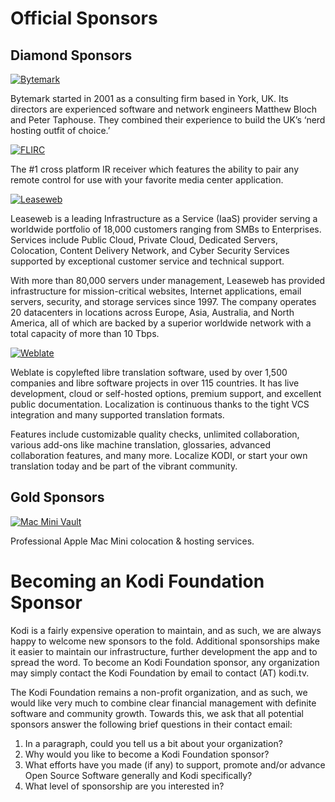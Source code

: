 
<MetadataHeader title="Sponsors" />

# Official Sponsors

## Diamond Sponsors

<a href="http://www.bytemark.co.uk/r/xbmc"><img alt="Bytemark" src="/images/bytemark_logo-black.webp" /></a>

Bytemark started in 2001 as a consulting firm based in York, UK. Its directors are experienced software and network engineers Matthew Bloch and Peter Taphouse. They combined their experience to build the UK’s ‘nerd hosting outfit of choice.’

<a href="http://www.flirc.tv/"><img alt="FLIRC" src="/images/flirc.webp" /></a><p/>

The #1 cross platform IR receiver which features the ability to pair any remote control for use with your favorite media center application.

<a href="https://www.leaseweb.com/?utm_source=kodi.com&utm_medium=linkback&utm_campaign=kodi"><img alt="Leaseweb" src="/images/Leaseweb_Logo_Color.png" /></a>

Leaseweb is a leading Infrastructure as a Service (IaaS) provider serving a worldwide portfolio of 18,000 customers ranging from SMBs to Enterprises. Services include Public Cloud, Private Cloud, Dedicated Servers, Colocation, Content Delivery Network, and Cyber Security Services supported by exceptional customer service and technical support. 

With more than 80,000 servers under management, Leaseweb has provided infrastructure for mission-critical websites, Internet applications, email servers, security, and storage services since 1997. The company operates 20 datacenters in locations across Europe, Asia, Australia, and North America, all of which are backed by a superior worldwide network with a total capacity of more than 10 Tbps.

<a href="https://weblate.org/en/"><img alt="Weblate" src="/images/Weblate_Logo_Darktext.png" /></a><p/>

Weblate is copylefted libre translation software, used by over 1,500 companies and libre software projects in over 115 countries. It has live development, cloud or self-hosted options, premium support, and excellent public documentation. Localization is continuous thanks to the tight VCS integration and many supported translation formats. 

Features include customizable quality checks, unlimited collaboration, various add-ons like machine translation, glossaries, advanced collaboration features, and many more. Localize KODI, or start your own translation today and be part of the vibrant community.



## Gold Sponsors

<a href="http://www.macminivault.com/"><img alt="Mac Mini Vault" src="/images/macminivault.png" /></a><p/>

Professional Apple Mac Mini colocation & hosting services.


# Becoming an Kodi Foundation Sponsor

Kodi is a fairly expensive operation to maintain, and as such, we are always happy to welcome new sponsors to the fold. Additional sponsorships make it easier to maintain our infrastructure, further development the app and to spread the word. To become an Kodi Foundation sponsor, any organization may simply contact the Kodi Foundation by email to contact (AT) kodi.tv.

The Kodi Foundation remains a non-profit organization, and as such, we would like very much to combine clear financial management with definite software and community growth. Towards this, we ask that all potential sponsors answer the following brief questions in their contact email:

1. In a paragraph, could you tell us a bit about your organization?
1. Why would you like to become a Kodi Foundation sponsor?
1. What efforts have you made (if any) to support, promote and/or advance Open Source Software generally and Kodi specifically?
1. What level of sponsorship are you interested in?
